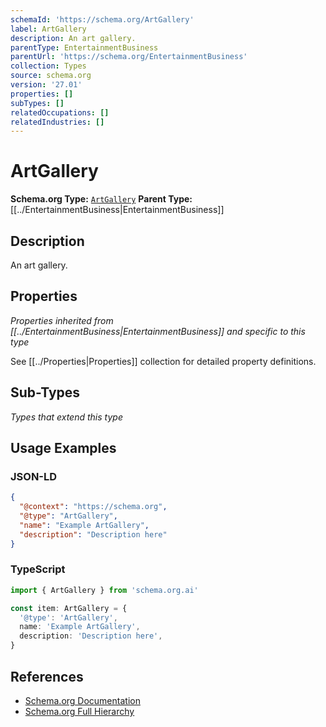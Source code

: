 ```yaml
---
schemaId: 'https://schema.org/ArtGallery'
label: ArtGallery
description: An art gallery.
parentType: EntertainmentBusiness
parentUrl: 'https://schema.org/EntertainmentBusiness'
collection: Types
source: schema.org
version: '27.01'
properties: []
subTypes: []
relatedOccupations: []
relatedIndustries: []
---
```

# ArtGallery

**Schema.org Type:** [`ArtGallery`](https://schema.org/ArtGallery)
**Parent Type:** [[../EntertainmentBusiness|EntertainmentBusiness]]

## Description

An art gallery.

## Properties

*Properties inherited from [[../EntertainmentBusiness|EntertainmentBusiness]] and specific to this type*

See [[../Properties|Properties]] collection for detailed property definitions.

## Sub-Types

*Types that extend this type*

## Usage Examples

### JSON-LD

```json
{
  "@context": "https://schema.org",
  "@type": "ArtGallery",
  "name": "Example ArtGallery",
  "description": "Description here"
}
```

### TypeScript

```typescript
import { ArtGallery } from 'schema.org.ai'

const item: ArtGallery = {
  '@type': 'ArtGallery',
  name: 'Example ArtGallery',
  description: 'Description here',
}
```

## References

- [Schema.org Documentation](https://schema.org/ArtGallery)
- [Schema.org Full Hierarchy](https://schema.org/docs/full.html)
